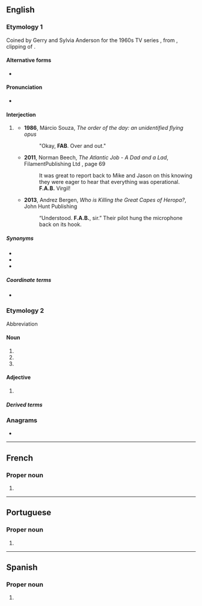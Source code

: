 {{also|fab|Fab|F.A.B.}}
==English==
{{wikipedia|lang=en}}

===Etymology 1===
Coined by Gerry and Sylvia Anderson for the 1960s TV series ''{{w|Thunderbirds}}'', from {{m|en|fab}}, 
clipping of {{m|en|fabulous}}.

====Alternative forms====
* {{alter|en|F.A.B.|F. A. B.|F-A-B|F.-A.-B.}}

====Pronunciation====
* {{hyphenation|en|F|A|B}}

====Interjection====
{{en-interj}}

# {{lb|en|radio telecommunications|humorous}} {{non-gloss definition|used to acknowledge that a message has been received and understood.}}
#* '''1986''', Márcio Souza, ''The order of the day: an unidentified flying opus''
#*: &quot;Okay, '''FAB'''. Over and out.&quot;
#* '''2011''', Norman Beech, ''The Atlantic Job - A Dad and a Lad'', FilamentPublishing Ltd {{ISBN|9781905493753}}, page 69
#*: It was great to report back to Mike and Jason on this knowing they were eager to hear that everything was operational. '''F.A.B.''' Virgil!
#* '''2013''', Andrez Bergen, ''Who is Killing the Great Capes of Heropa?'', John Hunt Publishing {{ISBN|9781782792345}}
#*: “Understood. '''F.A.B.''', sir.” Their pilot hung the microphone back on its hook.

=====Synonyms=====
* {{l|en|roger}}
* {{l|en|acknowledged}}
* {{l|en|five-by-five}}

=====Coordinate terms=====
* {{l|en|over and out}}

===Etymology 2===
Abbreviation

====Noun====
{{en-noun}}

# {{abbreviation of|en|frontal assessment battery}}
# {{abbreviation of|en|French-American-British classification system}}
# {{abbreviation of|en|fast atom bombardment}}

====Adjective====
{{en-adj|-}}

# {{abbreviation of|en|[[French]]-[[American]]-[[British]]}}

=====Derived terms=====
{{der3|en|
|FAB classification
|FAB classification system
}}

===Anagrams===
* {{anagrams|en|a=abf|AFB|B.F.A.|BAF|BFA}}

----

==French==
{{wikipedia|lang=fr}}

===Proper noun===
{{fr-proper noun|f}}

# {{abbreviation of|fr|{{w|lang=fr|Forces Armées Béninoises}}|gloss=Benin [[Armed Forces|armed forces]]}}

----

==Portuguese==
{{wikipedia|lang=pt}}

===Proper noun===
{{pt-proper noun|f}}

# {{acronym of|pt|{{w|lang=pt|Força Aérea Brasileira}}|gloss=Brazilian [[Air Force]]}}

----

==Spanish==
{{wikipedia|Fab (desambiguación)|FAB|lang=es}}

===Proper noun===
{{es-proper-noun|f}}

# {{abbreviation of|es|{{w|lang=en|Fuerza Aérea Boliviana}}|gloss=Bolivian [[Air Force]]}}